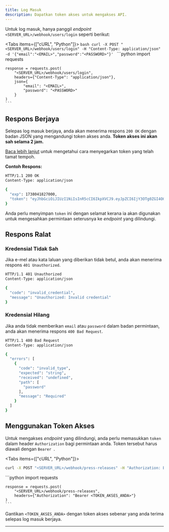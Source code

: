 ```yaml
---
title: Log Masuk
description: Dapatkan token akses untuk mengakses API.
---
```



Untuk log masuk, hanya panggil _endpoint_ `<SERVER_URL>/webhook/users/login` seperti berikut:

<Tabs items={["cURL", "Python"]}>
  <Tab value="cURL">
    ```bash
    curl -X POST "<SERVER_URL>/webhook/users/login" -H "Content-Type: application/json" -d '{"email":"<EMAIL>","password":"<PASSWORD>"}'
    ```
  </Tab>
  <Tab value="Python">
    ```python
    import requests

    response = requests.post(
        "<SERVER_URL>/webhook/users/login",
        headers={"Content-Type": "application/json"},
        json={
            "email": "<EMAIL>",
            "password": "<PASSWORD>"
        }
    )
    ```
  </Tab>
</Tabs>

## Respons Berjaya

Selepas log masuk berjaya, anda akan menerima respons `200 OK` dengan badan JSON yang mengandungi token akses anda. **Token akses ini akan sah selama 2 jam.** 

[Baca lebih lanjut](/ms-MY/docs/auth/refresh-token) untuk mengetahui cara menyegarkan token yang telah tamat tempoh.

**Contoh Respons:**

```bash
HTTP/1.1 200 OK
Content-Type: application/json

{
  "exp": 1738041827000,
  "token": "eyJhbGciOiJIUzI1NiIsInR5cCI6IkpXVCJ9.eyJpZCI6IjY3OTg0ZGI4OGIwNjZlNzRlOWQ4MDkzMSIsImNvbGxlY3Rpb24iOiJ1c2VycyIsImVtYWlsIjoidGVzdEBleGFtcGxlLmNvbSIsImlhdCI6MTczODAzNDYyNywiZXhwIjoxNzM4MDQxODI3fQ.rzE1_3uQqLvcjHfgNU4o_KbxLOSc4WXKgvtzQsw79ok"
}
```

Anda perlu menyimpan `token` ini dengan selamat kerana ia akan digunakan untuk mengesahkan permintaan seterusnya ke _endpoint_ yang dilindungi.

## Respons Ralat

### Kredensial Tidak Sah

Jika e-mel atau kata laluan yang diberikan tidak betul, anda akan menerima respons `401 Unauthorized`.

```bash
HTTP/1.1 401 Unauthorized
Content-Type: application/json

{
  "code": "invalid_credential",
  "message": "Unauthorized: Invalid credential"
}
```

### Kredensial Hilang

Jika anda tidak memberikan `email` atau `password` dalam badan permintaan, anda akan menerima respons `400 Bad Request`.

```bash
HTTP/1.1 400 Bad Request
Content-Type: application/json

{
  "errors": [
    {
      "code": "invalid_type",
      "expected": "string",
      "received": "undefined",
      "path": [
        "password"
      ],
      "message": "Required"
    }
  ]
}
```

## Menggunakan Token Akses

Untuk mengakses _endpoint_ yang dilindungi, anda perlu memasukkan `token` dalam header `Authorization` bagi permintaan anda. Token tersebut harus diawali dengan `Bearer `.

<Tabs items={["cURL", "Python"]}>
  <Tab value="cURL">
  ```bash
  curl -X POST "<SERVER_URL>/webhook/press-releases" -H "Authorization: Bearer <TOKEN_AKSES_ANDA>"
  ```
  </Tab>
  <Tab value="Python">
    ```python
    import requests

    response = requests.post(
        "<SERVER_URL>/webhook/press-releases",
        headers={"Authorization": "Bearer <TOKEN_AKSES_ANDA>"}
    )
    ```
  </Tab>
</Tabs>

Gantikan `<TOKEN_AKSES_ANDA>` dengan token akses sebenar yang anda terima selepas log masuk berjaya.

---